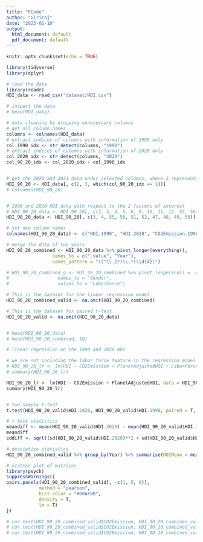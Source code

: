 ```yaml
---
title: "RCode"
author: "Giriraj"
date: "2023-01-10"
output:
  html_document: default
  pdf_document: default
---
```


```r
knitr::opts_chunk$set(echo = TRUE)
```

```r
library(tidyverse)
library(dplyr)
```

```r
# load the data
library(readr)
HDI_data <- read_csv("dataset/HDI.csv")

# inspect the data
# head(HDI_data)

# data cleaning by dropping unnecessary columns
# get all column names
columns <- colnames(HDI_data)
# extract indices of columns with information of 1990 only
col_1990_idx <- str_detect(columns, "1990")
# extract indices of columns with information of 2020 only
col_2020_idx <- str_detect(columns, "2020")
col_90_20_idx <- col_2020_idx + col_1990_idx


# get the 2020 and 2021 data under selected columns, where 2 represents the country and 3 represents the HD group
HDI_90_20 <- HDI_data[, c(2, 3, which(col_90_20_idx == 1))]
# colnames(HDI_90_20)


# 1990 and 2020 HDI data with respect to the 2 factors of interest
# HDI_90_20_data <- HDI_90_20[, c(2, 3, 4, 5, 6, 9, 10, 11, 12, 55, 56)]
HDI_90_20_data <- HDI_90_20[, c(3, 4, 55, 56, 51, 52, 47, 48, 49, 50)]

# set new column names
colnames(HDI_90_20_data) <- c("HDI.1990", "HDI.2020", "CO2Emission.1990", "CO2Emission.2020", "PlanetAdjustedHDI.1990", "PlanetAdjustedHDI.2020", "LaborForceF.1990", "LaborForceF.2020", "LaborForceM.1990", "LaborForceM.2020")

# merge the data of two years
HDI_90_20_combined <- HDI_90_20_data %>% pivot_longer(everything(), 
                 names_to = c(".value", "Year"), 
                 names_pattern = "([^\\.]*)\\.*(\\d{4})")

# HDI_90_20_combined_g <- HDI_90_20_combined %>% pivot_longer(cols = -c(1, 2, 3, 4), 
#                  names_to = "Gender", 
#                  values_to = "LaborForce")

# This is the dataset for the linear regression model
HDI_90_20_combined_valid <- na.omit(HDI_90_20_combined)

# This is the dataset for paired t-test
HDI_90_20_valid <- na.omit(HDI_90_20_data)


# head(HDI_90_20_data)
# head(HDI_90_20_combined, 10)

```

```r
# linear regression on the 1990 and 2020 HDI

# we are not including the labor force feature in the regression model so ignore this one
# HDI_90_20_lr <- lm(HDI ~ CO2Emission + PlanetAdjustedHDI + LaborForceF + LaborForceM, data = HDI_90_20_combined_valid)
# summary(HDI_90_20_lr)

HDI_90_20_lr <- lm(HDI ~ CO2Emission + PlanetAdjustedHDI, data = HDI_90_20_combined_valid)
summary(HDI_90_20_lr)


# two-sample t-test
t.test(HDI_90_20_valid$HDI.2020, HDI_90_20_valid$HDI.1990, paired = T, alternative = "greater", conf.level = 0.95)

# t-test statistics
meandiff <- mean(HDI_90_20_valid$HDI.2020) - mean(HDI_90_20_valid$HDI.1990)
meandiff
sddiff <- sqrt((sd(HDI_90_20_valid$HDI.2020)**2 + sd(HDI_90_20_valid$HDI.1990)**2) /2)
```


```r
# desciptive statistics
HDI_90_20_combined_valid %>% group_by(Year) %>% summarise(HDIMean = mean(HDI), HDISD = sd(HDI), CO2Mean = mean(CO2Emission), CO2SD = sd(CO2Emission), PAHDIMean = mean(PlanetAdjustedHDI), PAHDISD = sd(PlanetAdjustedHDI), LFFMean = mean(LaborForceF), LFFSD = sd(LaborForceF), LFMMean = mean(LaborForceM), LFMSD = sd(LaborForceM))

# scatter plot of matrices
library(psych)
suppressWarnings({
pairs.panels(HDI_90_20_combined_valid[, -c(1, 5, 6)],
            method = "pearson",
            hist.color = "#00AFBB",
            density = T,
            lm = T)
})

# cor.test(HDI_90_20_combined_valid$CO2Emission, HDI_90_20_combined_valid$PlanetAdjustedHDI, method="pearson")
# cor.test(HDI_90_20_combined_valid$CO2Emission, HDI_90_20_combined_valid$LaborForceF, method="pearson")
# cor.test(HDI_90_20_combined_valid$CO2Emission, HDI_90_20_combined_valid$LaborForceM, method="pearson")
```

